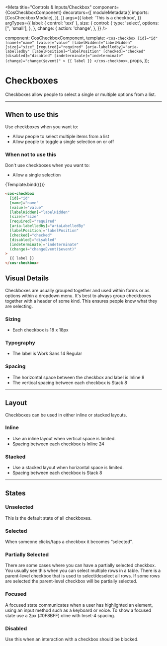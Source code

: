 
<Meta
  title="Controls &amp; Inputs/Checkbox"
  component={CosCheckboxComponent}
  decorators={[
    moduleMetadata({
      imports: [CosCheckboxModule],
    }),
  ]}
  args={{
    label: 'This is a checkbox',
  }}
  argTypes={{
    label: { control: 'text' },
    size: {
      control: {
        type: 'select',
        options: ['', 'small'],
      },
    },
    change: {
      action: 'change',
    },
  }}
/>

  component: CosCheckboxComponent,
  template: `<cos-checkbox
      [id]="id"
      [name]="name"
      [value]="value"
      [labelHidden]="labelHidden"
      [size]="size"
      [required]="required"
      [aria-labelledby]="aria-labelledby"
      [labelPosition]="labelPosition"
      [checked]="checked"
      [disabled]="disabled"
      [indeterminate]="indeterminate"
      (change)="change($event)"
    >
      {{ label }}
    </cos-checkbox>`,
  props,
});

# Checkboxes

Checkboxes allow people to select a single or multiple options from a list.

---

## When to use this

Use checkboxes when you want to:

- Allow people to select multiple items from a list
- Allow people to toggle a single selection on or off

### When not to use this

Don't use checkboxes when you want to:

- Allow a single selection

<Canvas>
  <Story
    name="Primary"
    args={{
      id: 'checkbox-1',
      name: 'checkbox-1',
      label: 'This is a checkbox',
      value: 'checkbox-1',
      ariaLabelledBy: '',
    }}
  >
    {Template.bind({})}
  </Story>
</Canvas>

```html
<cos-checkbox
  [id]="id"
  [name]="name"
  [value]="value"
  [labelHidden]="labelHidden"
  [size]="size"
  [required]="required"
  [aria-labelledby]="ariaLabelledBy"
  [labelPosition]="labelPosition"
  [checked]="checked"
  [disabled]="disabled"
  [indeterminate]="indeterminate"
  (change)="changeEvent($event)"
>
  {{ label }}
</cos-checkbox>
```

<ArgsTable of={CosCheckboxComponent} />

## Visual Details

Checkboxes are usually grouped together and used within forms or as options within a dropdown menu. It's best to always group checkboxes together with a header of some kind. This ensures people know what they are selecting.

### Sizing

- Each checkbox is 18 x 18px

### Typography

- The label is Work Sans 14 Regular

### Spacing

- The horizontal space between the checkbox and label is Inline 8
- The vertical spacing between each checkbox is Stack 8

---

## Layout

Checkboxes can be used in either inline or stacked layouts.

### Inline

- Use an inline layout when vertical space is limited.
- Spacing between each checkbox is Inline 24

### Stacked

- Use a stacked layout when horizontal space is limited.
- Spacing between each checkbox is Stack 8

---

## States

### Unselected

This is the default state of all checkboxes.

### Selected

When someone clicks/taps a checkbox it becomes “selected”.

### Partially Selected

There are some cases where you can have a partially selected checkbox. You usually see this when you can select multiple rows in a table. There is a parent-level checkbox that is used to select/deselect all rows. If some rows are selected the parent-level checkbox will be partially selected.

### Focused

A focused state communicates when a user has highlighted an element, using an input method such as a keyboard or voice. To show a focused state use a 2px (#0F8BFF) oline with Inset-4 spacing.

### Disabled

Use this when an interaction with a checkbox should be blocked.
